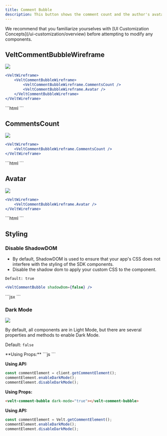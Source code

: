 ```yaml
---
title: Comment Bubble
description: This button shows the comment count and the author's avatar. This is used in Popover comments feature.
---
```


<Note>
We recommend that you familiarize yourselves with [UI Customization Concepts](/ui-customization/overview) before attempting to modify any components.
</Note>

## VeltCommentBubbleWireframe
![](/images/comment-bubble-light.png)
<Tabs>
<Tab title="React / Next.js">
```jsx
<VeltWireframe>
    <VeltCommentBubbleWireframe>
        <VeltCommentBubbleWireframe.CommentsCount />
        <VeltCommentBubbleWireframe.Avatar />
    </VeltCommentBubbleWireframe>
</VeltWireframe>
```
</Tab>
<Tab title="Other Frameworks">
```html
<velt-wireframe style="display:none;">
    <velt-comment-bubble-wireframe>
        <velt-comment-bubble-comments-count-wireframe></velt-comment-bubble-comments-count-wireframe>
        <velt-comment-bubble-avatar-wireframe></velt-comment-bubble-avatar-wireframe>
    </velt-comment-bubble-wireframe>
</velt-wireframe>
```
</Tab>
</Tabs>

## CommentsCount
![](/images/customization/velt-comment-bubble-sub-1.png)
<Tabs>
<Tab title="React / Next.js">
```jsx
<VeltWireframe>
    <VeltCommentBubbleWireframe.CommentsCount />
</VeltWireframe>
```
</Tab>
<Tab title="Other Frameworks">
```html
<velt-wireframe style="display:none;">
    <velt-comment-bubble-comments-count-wireframe></velt-comment-bubble-comments-count-wireframe>
</velt-wireframe>
```
</Tab>
</Tabs>

## Avatar
![](/images/customization/velt-comment-bubble-sub-2.png)
<Tabs>
<Tab title="React / Next.js">
```jsx
<VeltWireframe>
    <VeltCommentBubbleWireframe.Avatar />
</VeltWireframe>
```
</Tab>
<Tab title="Other Frameworks">
```html
<velt-wireframe style="display:none;">
    <velt-comment-bubble-avatar-wireframe></velt-comment-bubble-avatar-wireframe>
</velt-wireframe>
```
</Tab>
</Tabs>


## Styling
### Disable ShadowDOM
- By default, ShadowDOM is used to ensure that your app's CSS does not interfere with the styling of the SDK components.
- Disable the shadow dom to apply your custom CSS to the component.

`Default: true`

<Tabs>
<Tab title="React / Next.js">

```jsx
<VeltCommentBubble shadowDom={false} />
```
</Tab>
<Tab title="Other Frameworks">
```jsx
<velt-comment-bubble shadow-dom="false"></velt-comment-bubble>
```
</Tab>
</Tabs>

### Dark Mode
![](/images/customization/velt-comment-bubble-1.png)

By default, all components are in Light Mode, but there are several properties and methods to enable Dark Mode.

Default: `false`

<Tabs>

<Tab title="React / Next.js">
**Using Props:**
```js
<VeltCommentBubble darkMode={true} />
```

**Using API:**
```jsx
const commentElement = client.getCommentElement();
commentElement.enableDarkMode();
commentElement.disableDarkMode();
```

</Tab>

<Tab title="Other Frameworks">

**Using Props:**
```HTML
<velt-comment-bubble dark-mode="true"></velt-comment-bubble>
```

**Using API:**

```jsx
const commentElement = Velt.getCommentElement();
commentElement.enableDarkMode();
commentElement.disableDarkMode();
```
</Tab>
</Tabs>